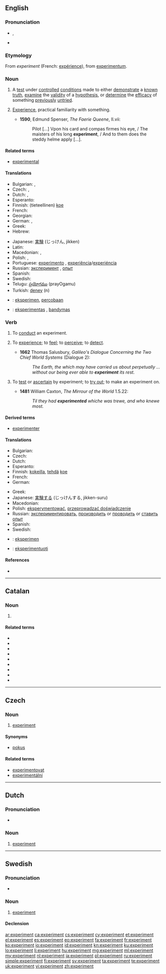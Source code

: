 {{also|Experiment}}
==English==
{{wikipedia}}

===Pronunciation===
* {{IPA|/ɪkˈsper.ɪ.mənt/}}, {{X-SAMPA|/Ik"spEr.I.m@nt/}}
* {{audio|en-us-experiment.ogg|Audio (US)}}

===Etymology===
From {{etyl|fro|en}} ''experiment'' (French: [[expérience]]), from {{etyl|la|en}} [[experimentum]].

===Noun===
{{en-noun}}

# A [[test]] under [[controlled]] [[condition]]s  made to either [[demonstrate]] a [[known]] [[truth]], [[examine]] the [[validity]] of a [[hypothesis]], or [[determine]] the [[efficacy]] of something [[previously]] [[untried]].
# {{obsolete}} [[experience|Experience]], practical familiarity with something.
#* '''1590''', Edmund Spenser, ''The Faerie Queene'', II.vii:
#*: Pilot [...] Vpon his card and compas firmes his eye, / The maisters of his long '''experiment''', / And to them does the steddy helme apply [...].

====Related terms====
* [[experimental]]

====Translations====
{{trans-top|test under controlled conditions}}
* Bulgarian: {{t+|bg|опит|m|sc=Cyrl}}, {{t+|bg|експеримент|m|sc=Cyrl}}
* Czech: {{t-|cs|pokus|m}}, {{t+|cs|experiment|m}}
* Dutch: {{t+|nl|experiment|n}}, {{t+|nl|proef|f}}
* Esperanto: {{t-|eo|eksperimento}}
* Finnish: (tieteellinen) [[koe]]
* French: {{t+|fr|expérience|f}}
* Georgian: {{t-|ka|ექსპერიმენტი|sc=Geor}}
* German: {{t+|de|Experiment|n}}, {{t+|de|Versuch|m}}
* Greek: {{t+|el|πείραμα|n}}
* Hebrew: {{t-|he|ניסוי|m}}
{{trans-mid}}
* Japanese: [[実験]] (じっけん, jikken)
* Latin: {{t+|la|periculum|n}}
* Macedonian: {{t-|mk|опит|m|tr=ópit}}, {{t-|mk|експеримент|m|tr=eksperimént}}
* Polish: {{t+|pl|eksperyment|m}}, {{t+|pl|doświadczenie|n}}
* Portuguese: [[experimento]] {{m}}, [[experiência]]/[[experiéncia]] {{f}}
* Russian: [[эксперимент]] {{m}}, [[опыт]] {{m}}
* Spanish: {{t+|es|experimento|m}}
* Swedish: {{t+|sv|experiment|n}}
* Telugu: [[ప్రయోగము]] (prayOgamu)
* Turkish: [[deney]] (n)
{{trans-bottom}}

{{checktrans-top}}
* {{ttbc|id}}: [[eksperimen]], [[coba|percobaan]]
* {{ttbc|lt}}: [[eksperimentas]] {{m}}, [[bandymas]] {{m}}
{{trans-bottom}}

===Verb===
{{en-verb}}

# {{intransitive}} To [[conduct]] an experiment.
# {{transitive|obsolete}} To [[experience]]; to [[feel]]; to [[perceive]]; to [[detect]].
#* '''1662''' Thomas Salusbury, ''Galileo's Dialogue Concerning the Two Chief World Systems'' (Dialogue 2):
#*: ''The Earth, the which may have carried us about perpetually ... without our being ever able to '''experiment''' its rest.''
# {{transitive|obsolete}} To [[test]] or [[ascertain]] by experiment; to [[try out]]; to make an experiment on.
#* '''1481''' William Caxton, ''The Mirrour of the World'' 1.5.22:
#*: ''Til they had '''experimented''' whiche was trewe, and who knewe most.''

====Derived terms====
* [[experimenter]]

====Translations====
{{trans-top|to conduct an experiment}}
* Bulgarian: {{t-|bg|експериментирам|sc=Cyrl}}
* Czech: {{t-|cs|experimentovat}}
* Dutch: {{t+|nl|experimenteren}}
* Esperanto: {{t-|eo|eksperimenti}}
* Finnish: [[kokeilla]], [[tehdä]] [[koe]]
* French: {{t+|fr|expérimenter}}
* German: {{t+|de|experimentieren}}
{{trans-mid}}
* Greek: {{t+|el|πειραματίζομαι}}
* Japanese: [[実験する]] (じっけんする, jikken-suru)
* Macedonian: {{t-|mk|експериментира|tr=eksperimentíra}}
* Polish: [[eksperymentować]], [[przeprowadzać doświadczenie]]
* Russian: [[экспериментировать]], [[производить]] or [[проводить]] or [[ставить]] [[опыт]]
* Spanish: {{t+|es|experimentar}}
* Swedish: {{t+|sv|experimentera}}
{{trans-bottom}}

{{checktrans-top}}
* {{ttbc|id}}: [[eksperimen]]
* {{ttbc|lt}}: [[eksperimentuoti]]
{{trans-bottom}}

====References====
* {{R:OED2}}

----

==Catalan==

===Noun===
{{ca-noun|m}}

# {{l|en|experiment}}

====Related terms====
* {{l|ca|experimentable}}
* {{l|ca|experimentació}}
* {{l|ca|experimentador}}
* {{l|ca|experimental}}
* {{l|ca|experimentalisme}}
* {{l|ca|experimentalista}}
* {{l|ca|experimentalment}}
* {{l|ca|experimentar}}
* {{l|ca|experimentat}}

----

==Czech==

===Noun===
{{cs-noun|g=m}}

# [[#English|experiment]]

====Synonyms====
* [[pokus]] {{m}}

====Related terms====
* [[experimentovat]]
* [[experimentální]]

----

==Dutch==

===Pronunciation===
* {{audio|Nl-experiment.ogg|audio}}

===Noun===
{{nl-noun|n|experimenten|experimentje}}

# [[#English|experiment]]

----

==Swedish==

===Pronunciation===
* {{audio|Sv-experiment.ogg|audio}}

===Noun===
{{sv-noun|g=n}}

# [[#English|experiment]]

====Declension====
{{sv-noun-n-zero}}

[[ar:experiment]]
[[ca:experiment]]
[[cs:experiment]]
[[cy:experiment]]
[[et:experiment]]
[[el:experiment]]
[[es:experiment]]
[[eo:experiment]]
[[fa:experiment]]
[[fr:experiment]]
[[ko:experiment]]
[[io:experiment]]
[[id:experiment]]
[[kn:experiment]]
[[ku:experiment]]
[[lo:experiment]]
[[li:experiment]]
[[hu:experiment]]
[[mg:experiment]]
[[ml:experiment]]
[[my:experiment]]
[[nl:experiment]]
[[ja:experiment]]
[[pl:experiment]]
[[ru:experiment]]
[[simple:experiment]]
[[fi:experiment]]
[[sv:experiment]]
[[ta:experiment]]
[[te:experiment]]
[[uk:experiment]]
[[vi:experiment]]
[[zh:experiment]]